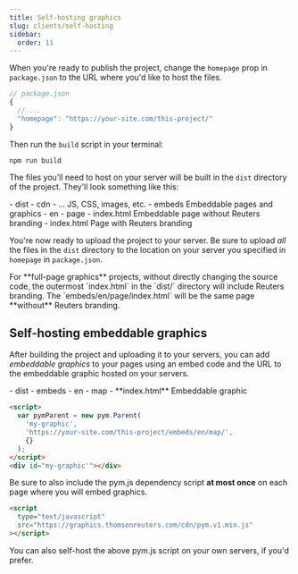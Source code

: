 ```yaml
---
title: Self-hosting graphics
slug: clients/self-hosting
sidebar:
  order: 11
---
```



When you're ready to publish the project, change the `homepage` prop in `package.json` to the URL where you'd like to host the files.

```javascript
// package.json
{
  // ...
  "homepage": "https://your-site.com/this-project/"
}
```

Then run the `build` script in your terminal:

```console
npm run build
```

The files you'll need to host on your server will be built in the `dist` directory of the project. They'll look something like this:

<FileTree>
- dist
  - cdn
    - ... JS, CSS, images, etc.
  - embeds Embeddable pages and graphics
    - en
      - page
        - index.html Embeddable page without Reuters branding
  - index.html Page with Reuters branding
</FileTree>

You're now ready to upload the project to your server. Be sure to upload _all_ the files in the `dist` directory to the location on your server you specified in `homepage` in `package.json`.

<Aside>
For **full-page graphics** projects, without directly changing the source code, the outermost `index.html` in the `dist/` directory will include Reuters branding. The `embeds/en/page/index.html` will be the same page **without** Reuters branding.
</Aside>

## Self-hosting embeddable graphics

After building the project and uploading it to your servers, you can add _embeddable graphics_ to your pages using an embed code and the URL to the embeddable graphic hosted on your servers.

<FileTree>
- dist
  - embeds
    - en
      - map
        - **index.html** Embeddable graphic
</FileTree>

```html "https://your-site.com/this-project/embeds/en/map/"
<script>
  var pymParent = new pym.Parent(
    'my-graphic',
    'https://your-site.com/this-project/embeds/en/map/',
    {}
  );
</script>
<div id="my-graphic'"></div>
```

Be sure to also include the pym.js dependency script **at most once** on each page where you will embed graphics.

```html
<script
  type="text/javascript"
  src="https://graphics.thomsonreuters.com/cdn/pym.v1.min.js"
></script>
```

You can also self-host the above pym.js script on your own servers, if you'd prefer.

